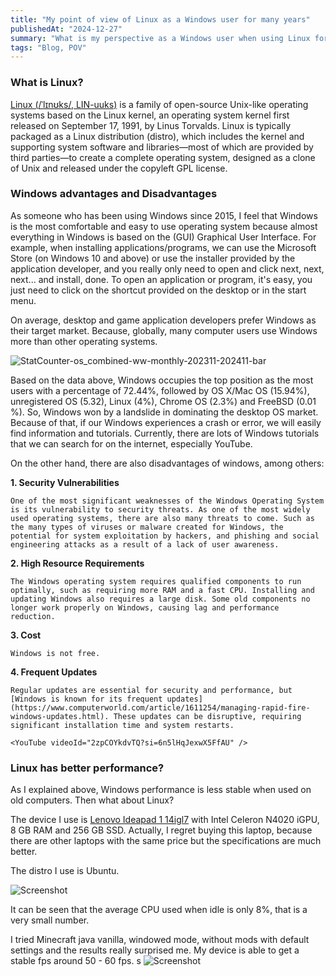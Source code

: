 ```yaml
---
title: "My point of view of Linux as a Windows user for many years"
publishedAt: "2024-12-27"
summary: "What is my perspective as a Windows user when using Linux for the first time?"
tags: "Blog, POV"
---
```


### What is Linux?

[Linux (/ˈlɪnʊks/, LIN-uuks)](https://en.wikipedia.org/wiki/Linux) is a family of open-source Unix-like operating systems based on the Linux kernel, an operating system kernel first released on September 17, 1991, by Linus Torvalds. Linux is typically packaged as a Linux distribution (distro), which includes the kernel and supporting system software and libraries—most of which are provided by third parties—to create a complete operating system, designed as a clone of Unix and released under the copyleft GPL license.

### Windows advantages and Disadvantages

As someone who has been using Windows since 2015, I feel that Windows is the most comfortable and easy to use operating system because almost everything in Windows is based on the (GUI) Graphical User Interface. For example, when installing applications/programs, we can use the Microsoft Store (on Windows 10 and above) or use the installer provided by the application developer, and you really only need to open and click next, next, next... and install, done. To open an application or program, it's easy, you just need to click on the shortcut provided on the desktop or in the start menu.

On average, desktop and game application developers prefer Windows as their target market. Because, globally, many computer users use Windows more than other operating systems.

<Image
  src="/photos/content/linux-as-windows-user/StatCounter-os_combined-ww-monthly-202311-202411-bar.png"
  alt="StatCounter-os_combined-ww-monthly-202311-202411-bar"
  width={640}
  height={500}
/>

Based on the data above, Windows occupies the top position as the most users with a percentage of 72.44%, followed by OS X/Mac OS (15.94%), unregistered OS (5.32), Linux (4%), Chrome OS (2.3%) and FreeBSD (0.01 %). So, Windows won by a landslide in dominating the desktop OS market. Because of that, if our Windows experiences a crash or error, we will easily find information and tutorials. Currently, there are lots of Windows tutorials that we can search for on the internet, especially YouTube.

On the other hand, there are also disadvantages of windows, among others:

**1. Security Vulnerabilities**

    One of the most significant weaknesses of the Windows Operating System is its vulnerability to security threats. As one of the most widely used operating systems, there are also many threats to come. Such as the many types of viruses or malware created for Windows, the potential for system exploitation by hackers, and phishing and social engineering attacks as a result of a lack of user awareness.

**2. High Resource Requirements**

    The Windows operating system requires qualified components to run optimally, such as requiring more RAM and a fast CPU. Installing and updating Windows also requires a large disk. Some old components no longer work properly on Windows, causing lag and performance reduction.

**3. Cost**

    Windows is not free.

**4. Frequent Updates**

    Regular updates are essential for security and performance, but [Windows is known for its frequent updates](https://www.computerworld.com/article/1611254/managing-rapid-fire-windows-updates.html). These updates can be disruptive, requiring significant installation time and system restarts.

    <YouTube videoId="2zpCOYkdvTQ?si=6n5lHqJexwX5FfAU" />


### Linux has better performance?

As I explained above, Windows performance is less stable when used on old computers. Then what about Linux? 

The device I use is [Lenovo Ideapad 1 14igl7](https://els.id/product/lenovo-ideapad-slim-1-14igl7-intel-celeron-8gb-ssd-512gb/) with Intel Celeron N4020 iGPU, 8 GB RAM and 256 GB SSD. Actually, I regret buying this laptop, because there are other laptops with the same price but the specifications are much better.

The distro I use is Ubuntu.

<Image
  src="/photos/content/linux-as-windows-user/Screenshot%20from%202024-12-27%2008-03-19.png"
  alt="Screenshot"
  width={640}
  height={500}
/>

It can be seen that the average CPU used when idle is only 8%, that is a very small number.

I tried Minecraft java vanilla, windowed mode, without mods with default settings and the results really surprised me. My device is able to get a stable fps around 50 - 60 fps.
s
<Image
  src="/photos/content/linux-as-windows-user/Screenshot%20from%202024-12-27%2008-01-05.png"
  alt="Screenshot"
  width={640}
  height={500}
/>


